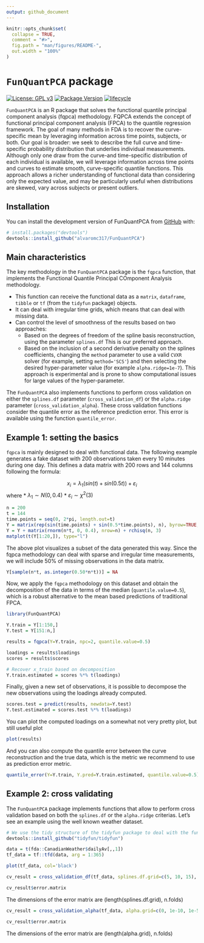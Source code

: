 ```yaml
---
output: github_document
---
```


<!-- README.md is generated from README.Rmd. Please edit that file -->

```r
knitr::opts_chunk$set(
  collapse = TRUE,
  comment = "#>",
  fig.path = "man/figures/README-",
  out.width = "100%"
)
```

# `FunQuantPCA` package

<!-- badges: start -->
[![License: GPL v3](https://img.shields.io/badge/License-GPLv3-blue.svg)](https://www.gnu.org/licenses/gpl-3.0)
[![Package Version](https://img.shields.io/badge/version-0.1.1-blue.svg)](https://cran.r-project.org/package=yourPackageName)
[![lifecycle](https://img.shields.io/badge/lifecycle-experimental-brightgreen.svg)](https://www.tidyverse.org/lifecycle/)
<!-- badges: end -->

`FunQuantPCA` is an R package that solves the functional quantile principal component analysis (fqpca) methodology. FQPCA extends the concept of functional principal component analysis (FPCA) to the quantile regression framework. The goal of many methods in FDA is to recover the curve-specific mean by leveraging information across time points, subjects, or both. Our goal is broader: we seek to describe the full curve and time-specific probability distribution that underlies individual measurements. Although only one draw from the curve-and time-specific distribution of each individual is available, we will leverage information across time points and curves to estimate smooth, curve-specific quantile functions. This approach allows a richer understanding of functional data than considering only the expected value, and may be particularly useful when distributions are skewed, vary across subjects or present outliers.

## Installation

You can install the development version of FunQuantPCA from [GitHub](https://github.com/) with:

``` r
# install.packages("devtools")
devtools::install_github("alvaromc317/FunQuantPCA")
```

## Main characteristics

The key methodology in the `FunQuantPCA` package is the `fqpca` function, that implements the Functional Quantile Principal COmponent Analysis methodology. 

* This function can receive the functional data as a `matrix`, `dataframe`, `tibble` or `tf` (from the  `tidyfun` package) objects. 
* It can deal with irregular time grids, which means that can deal with missing data.
* Can control the level of smoothness of the results based on two approaches:
    * Based on the degrees of freedom of the spline basis reconstruction, using the parameter `splines.df` This is our preferred approach.
    * Based on the inclusion of a second derivative penalty on the splines coefficients, changing the `method` parameter to use a valid `CVXR` solver (for example, setting `method='SCS'`) and then selecting the desired hyper-parameter value (for example `alpha.ridge=1e-7`). This approach is experimental and is prone to show computational issues for large values of the hyper-parameter. 
    
The `FunQuantPCA` also implements functions to perform cross validation on either the `splines.df` parameter (`cross_validation_df`) or the `alpha.ridge` parameter (`cross_validation_alpha`). These cross validation functions consider the quantile error as the reference prediction error. This error is available using the function `quantile_error`.

## Example 1: setting the basics

`fqpca` is mainly designed to deal with functional data. The following example generates a fake dataset with 200 observations taken every 10 minutes during one day. This defines a data matrix with 200 rows and 144 columns following the formula:

$$x_i = \lambda_1(sin(t)+sin(0.5t))+\varepsilon_i$$
where
* $\lambda_1\sim N(0,0.4)$ 
* $\varepsilon_i\sim\chi^2(3)$


```r
n = 200
t = 144
time.points = seq(0, 2*pi, length.out=t)
Y = matrix(rep(sin(time.points) + sin(0.5*time.points), n), byrow=TRUE, nrow=n)
Y = Y + matrix(rnorm(n*t, 0, 0.4), nrow=n) + rchisq(n, 3)
matplot(t(Y[1:20,]), type="l")
```

The above plot visualizes a subset of the data generated this way. Since the fqpca methodology can deal with sparse and irregular time measurements, we will include 50% of missing observations in the data matrix. 

```r
Y[sample(n*t, as.integer(0.50*n*t))] = NA
```

Now, we apply the `fqpca` methodology on this dataset and obtain the decomposition of the data in terms of the median (`quantile.value=0.5`), which is a robust alternative to the mean based predictions of traditional FPCA.

```r
library(FunQuantPCA)

Y.train = Y[1:150,]
Y.test = Y[151:n,]

results = fqpca(Y=Y.train, npc=2, quantile.value=0.5)

loadings = results$loadings
scores = results$scores

# Recover x_train based on decomposition
Y.train.estimated = scores %*% t(loadings)
```

Finally, given a new set of observations, it is possible to decompose the new observations using the loadings already computed.

```r
scores.test = predict(results, newdata=Y.test)
Y.test.estimated = scores.test %*% t(loadings)
```

You can plot the computed loadings on a somewhat not very pretty plot, but still useful plot

```r
plot(results)
```

And you can also compute the quantile error between the curve reconstruction and the true data, which is the metric we recommend to use as prediction error metric.

```r
quantile_error(Y=Y.train, Y.pred=Y.train.estimated, quantile.value=0.5)
```

## Example 2: cross validating

The `FunQuantPCA` package implements functions that allow to perform cross validation based on both the `splines.df` or the `alpha.ridge` criterias. Let's see an example using the well known weather dataset.


```r
# We use the tidy structure of the tidyfun package to deal with the functional data
devtools::install_github("tidyfun/tidyfun")
```


```r
data = t(fda::CanadianWeather$dailyAv[,,1])
tf_data = tf::tfd(data, arg = 1:365)

plot(tf_data, col='black')
```

```r
cv_result = cross_validation_df(tf_data, splines.df.grid=c(5, 10, 15), n.folds=2)

cv_result$error.matrix
```

The dimensions of the error matrix are (length(splines.df.grid), n.folds)

```r
cv_result = cross_validation_alpha(tf_data, alpha.grid=c(0, 1e-10, 1e-5), n.folds=2)

cv_result$error.matrix
```
The dimensions of the error matrix are (length(alpha.grid), n.folds)
